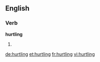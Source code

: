==English==

===Verb===
'''hurtling'''

# {{present participle of|hurtle}}

[[de:hurtling]]
[[et:hurtling]]
[[fr:hurtling]]
[[vi:hurtling]]
